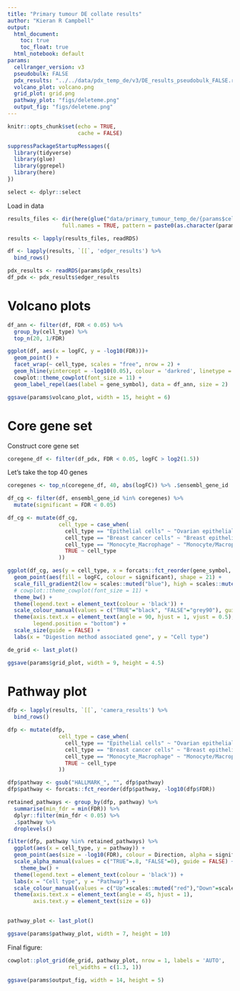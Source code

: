```yaml
---
title: "Primary tumour DE collate results"
author: "Kieran R Campbell"
output:
  html_document: 
    toc: true
    toc_float: true
  html_notebook: default
params:
  cellranger_version: v3
  pseudobulk: FALSE
  pdx_results: "../../data/pdx_temp_de/v3/DE_results_pseudobulk_FALSE.rds"
  volcano_plot: volcano.png
  grid_plot: grid.png
  pathway_plot: "figs/deleteme.png"
  output_fig: "figs/deleteme.png"
---
```



```r
knitr::opts_chunk$set(echo = TRUE,
                      cache = FALSE)

suppressPackageStartupMessages({
  library(tidyverse)
  library(glue)
  library(ggrepel)
  library(here)
})

select <- dplyr::select
```


Load in data

```r
results_files <- dir(here(glue("data/primary_tumour_temp_de/{params$cellranger_version}")),
                 full.names = TRUE, pattern = paste0(as.character(params$pseudobulk), "*.rds"))

results <- lapply(results_files, readRDS)
```

```r
df <- lapply(results, `[[`, 'edger_results') %>% 
  bind_rows()
```


```r
pdx_results <- readRDS(params$pdx_results)
df_pdx <- pdx_results$edger_results
```


# Volcano plots

```r
df_ann <- filter(df, FDR < 0.05) %>% 
  group_by(cell_type) %>% 
  top_n(20, 1/FDR)
```


```r
ggplot(df, aes(x = logFC, y = -log10(FDR)))+
  geom_point() +
  facet_wrap(~ cell_type, scales = "free", nrow = 2) +
  geom_hline(yintercept = -log10(0.05), colour = 'darkred', linetype = 2) +
  cowplot::theme_cowplot(font_size = 11) +
  geom_label_repel(aes(label = gene_symbol), data = df_ann, size = 2)
```

```r
ggsave(params$volcano_plot, width = 15, height = 6)
```



# Core gene set

Construct core gene set

```r
coregene_df <- filter(df_pdx, FDR < 0.05, logFC > log2(1.5))
```

Let's take the top 40 genes

```r
coregenes <- top_n(coregene_df, 40, abs(logFC)) %>% .$ensembl_gene_id
```



```r
df_cg <- filter(df, ensembl_gene_id %in% coregenes) %>% 
  mutate(significant = FDR < 0.05)

df_cg <- mutate(df_cg,
                cell_type = case_when(
                  cell_type == "Epithelial cells" ~ "Ovarian epithelial",
                  cell_type == "Breast cancer cells" ~ "Breast epithelial",
                  cell_type == "Monocyte_Macrophage" ~ "Monocyte/Macrophage",
                  TRUE ~ cell_type
                ))

ggplot(df_cg, aes(y = cell_type, x = forcats::fct_reorder(gene_symbol, -logFC), size = logFC)) +
  geom_point(aes(fill = logFC, colour = significant), shape = 21) +
  scale_fill_gradient2(low = scales::muted("blue"), high = scales::muted("red"), name = "log(fold change)") +
  # cowplot::theme_cowplot(font_size = 11) +
  theme_bw() +
  theme(legend.text = element_text(colour = 'black')) +
  scale_colour_manual(values = c("TRUE"="black", "FALSE"="grey90"), guide = FALSE) +
  theme(axis.text.x = element_text(angle = 90, hjust = 1, vjust = 0.5),
        legend.position = "bottom") +
  scale_size(guide = FALSE) +
  labs(x = "Digestion method associated gene", y = "Cell type")
```

```r
de_grid <- last_plot()
```


```r
ggsave(params$grid_plot, width = 9, height = 4.5)
```

# Pathway plot

```r
dfp <- lapply(results, `[[`, 'camera_results') %>% 
  bind_rows()
```

```r
dfp <- mutate(dfp,
                cell_type = case_when(
                  cell_type == "Epithelial cells" ~ "Ovarian epithelial",
                  cell_type == "Breast cancer cells" ~ "Breast epithelial",
                  cell_type == "Monocyte_Macrophage" ~ "Monocyte/Macrophage",
                  TRUE ~ cell_type
                ))
```


```r
dfp$pathway <- gsub("HALLMARK_", "", dfp$pathway)
dfp$pathway <- forcats::fct_reorder(dfp$pathway, -log10(dfp$FDR))
```



```r
retained_pathways <- group_by(dfp, pathway) %>% 
  summarise(min_fdr = min(FDR)) %>% 
  dplyr::filter(min_fdr < 0.05) %>% 
  .$pathway %>% 
  droplevels()
```



```r
filter(dfp, pathway %in% retained_pathways) %>% 
  ggplot(aes(x = cell_type, y = pathway)) +
  geom_point(aes(size = -log10(FDR), colour = Direction, alpha = significant)) +
  scale_alpha_manual(values = c("TRUE"=.8, "FALSE"=0), guide = FALSE) +
    theme_bw() +
  theme(legend.text = element_text(colour = 'black')) +
  labs(x = "Cell type", y = "Pathway") +
  scale_colour_manual(values = c("Up"=scales::muted("red"),"Down"=scales::muted("blue"))) +
  theme(axis.text.x = element_text(angle = 45, hjust = 1),
        axis.text.y = element_text(size = 6))
  
```

```r
pathway_plot <- last_plot()
```


```r
ggsave(params$pathway_plot, width = 7, height = 10)
```

Final figure:

```r
cowplot::plot_grid(de_grid, pathway_plot, nrow = 1, labels = 'AUTO',
                   rel_widths = c(1.3, 1))

ggsave(params$output_fig, width = 14, height = 5)
```


